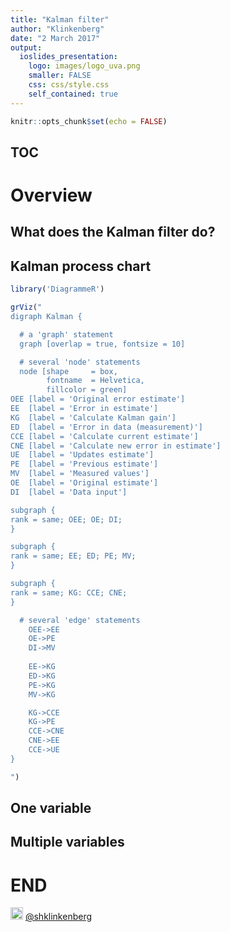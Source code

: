 ```yaml
---
title: "Kalman filter"
author: "Klinkenberg"
date: "2 March 2017"
output: 
  ioslides_presentation:
    logo: images/logo_uva.png
    smaller: FALSE
    css: css/style.css
    self_contained: true
---
```


```r
knitr::opts_chunk$set(echo = FALSE)
```

## TOC

# Overview

## What does the Kalman filter do?

## Kalman process chart

```r
library('DiagrammeR')

grViz("
digraph Kalman {

  # a 'graph' statement
  graph [overlap = true, fontsize = 10]

  # several 'node' statements
  node [shape     = box,
        fontname  = Helvetica,
        fillcolor = green]
OEE [label = 'Original error estimate']
EE  [label = 'Error in estimate']
KG  [label = 'Calculate Kalman gain']
ED  [label = 'Error in data (measurement)']
CCE [label = 'Calculate current estimate']
CNE [label = 'Calculate new error in estimate']
UE  [label = 'Updates estimate']
PE  [label = 'Previous estimate']
MV  [label = 'Measured values']
OE  [label = 'Original estimate']
DI  [label = 'Data input']

subgraph {
rank = same; OEE; OE; DI;
}

subgraph {
rank = same; EE; ED; PE; MV;
}

subgraph {
rank = same; KG: CCE; CNE;
}

  # several 'edge' statements
    OEE->EE   
    OE->PE
    DI->MV
    
    EE->KG
    ED->KG
    PE->KG
    MV->KG

    KG->CCE
    KG->PE
    CCE->CNE
    CNE->EE
    CCE->UE
}

")
```

## One variable

## Multiple variables

# END

<img src="https://g.twimg.com/Twitter_logo_white.png" style="width:20px">  <a href="https://twitter.com/shklinkenberg" target="_blank" style="color:inherit; border-bottom:none; ">@shklinkenberg</a>